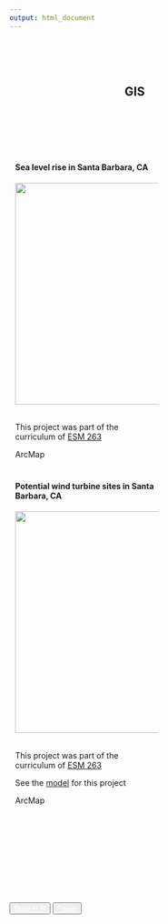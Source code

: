 ```yaml
---
output: html_document
---
```


<style>
.column {
  float: left;
  padding: 10px;
}

.left {
  width: 50%;
}

.right {
  width: 50%;
}

.row:after {
  content: "";
  display: table;
  clear: both;
}

</style>

<br><br><br>

<center>

<h2>GIS&emsp;&emsp;&emsp;</h2>

</center>

<br><br><br>


<div class="row">
  <div class="column left">
  <h4>Sea level rise in Santa Barbara, CA</h4>
  <a href="projects/gis/sb_sea_level_rise.pdf">
    <img alt="" src="projects/gis/image/sb_sea_level_rise.png" width="390">
  </a>
  <br><br>
  <p>This project was part of the curriculum of <a href="https://frew.eri.ucsb.edu/private/ESM263/">ESM 263</a>
  </p>
  <span class="badge" >ArcMap</span>
  </div>
  <div class="column right">
  <h4>Potential wind turbine sites in Santa Barbara, CA</h4>
  <a href="projects/gis/sb_wind_turbines_site.pdf">
    <img alt="" src="projects/gis/image/sb_wind_turbines_site.png" width="390">
  </a>
  <br><br>
  <p>This project was part of the curriculum of <a href="https://frew.eri.ucsb.edu/private/ESM263/">ESM 263</a> 
  </p>
  <p>See the <a href="projects/gis/sb_wind_turbines_site.tbx">model</a> for this project
  </p>
  <span class="badge" >ArcMap</span>
  
  </div>
</div>


   <br><br><br><br><br><br><br> 

<div  align="center" id="footer">
  <button type="button" class="btn btn-primary disabled"><a href="project.html" style="color:white">Data in R</a></button>
  <button type="button" class="btn btn-primary disabled"><a href="paper.html" style="color:white">Paper</a></button>
</div>